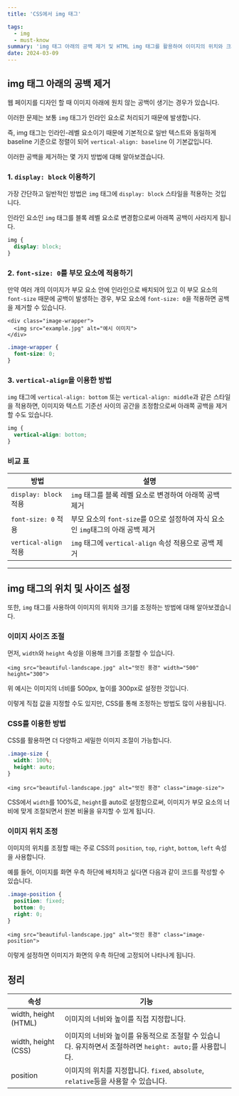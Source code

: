```yaml
---
title: 'CSS에서 img 태그'

tags:
  - img
  - must-know
summary: 'img 태그 아래의 공백 제거 및 HTML img 태그를 활용하여 이미지의 위치와 크기를 조절하는 방법'
date: 2024-03-09
---
```


## img 태그 아래의 공백 제거

웹 페이지를 디자인 할 때 이미지 아래에 원치 않는 공백이 생기는 경우가 있습니다.

이러한 문제는 보통 `img` 태그가 인라인 요소로 처리되기 때문에 발생합니다.

즉, img 태그는 인라인-레벨 요소이기 때문에 기본적으로 일반 텍스트와 동일하게 baseline 기준으로 정렬이 되어 `vertical-align: baseline` 이 기본값입니다.

이러한 공백을 제거하는 몇 가지 방법에 대해 알아보겠습니다.

### 1. `display: block` 이용하기

가장 간단하고 일반적인 방법은 `img` 태그에 `display: block` 스타일을 적용하는 것입니다.

인라인 요소인 `img` 태그를 블록 레벨 요소로 변경함으로써 아래쪽 공백이 사라지게 됩니다.

```css:styles.css
img {
  display: block;
}
```

### 2. `font-size: 0`를 부모 요소에 적용하기

만약 여러 개의 이미지가 부모 요소 안에 인라인으로 배치되어 있고 이 부모 요소의 `font-size` 때문에 공백이 발생하는 경우, 부모 요소에 `font-size: 0`을 적용하면 공백을 제거할 수 있습니다.

```html:html
<div class="image-wrapper">
  <img src="example.jpg" alt="예시 이미지">
</div>
```

```css:styles.css
.image-wrapper {
  font-size: 0;
}
```

### 3. `vertical-align`을 이용한 방법

`img` 태그에 `vertical-align: bottom` 또는 `vertical-align: middle`과 같은 스타일을 적용하면, 이미지와 텍스트 기준선 사이의 공간을 조정함으로써 아래쪽 공백을 제거할 수도 있습니다.

```css:styles.css
img {
  vertical-align: bottom;
}
```

### 비교 표

| 방법                  | 설명                                                                            |
| --------------------- | ------------------------------------------------------------------------------- |
| `display: block` 적용 | `img` 태그를 블록 레벨 요소로 변경하여 아래쪽 공백 제거                         |
| `font-size: 0` 적용   | 부모 요소의 `font-size`를 0으로 설정하여 자식 요소인 `img`태그의 아래 공백 제거 |
| `vertical-align` 적용 | `img` 태그에 `vertical-align` 속성 적용으로 공백 제거                           |

---

## img 태그의 위치 및 사이즈 설정

또한, `img` 태그를 사용하여 이미지의 위치와 크기를 조정하는 방법에 대해 알아보겠습니다.

### 이미지 사이즈 조절

먼저, `width`와 `height` 속성을 이용해 크기를 조절할 수 있습니다.

```html:html
<img src="beautiful-landscape.jpg" alt="멋진 풍경" width="500" height="300">
```

위 예시는 이미지의 너비를 500px, 높이를 300px로 설정한 것입니다. 

이렇게 직접 값을 지정할 수도 있지만, CSS를 통해 조정하는 방법도 많이 사용됩니다.

### CSS를 이용한 방법

CSS를 활용하면 더 다양하고 세밀한 이미지 조절이 가능합니다.

```css:styles.css
.image-size {
  width: 100%;
  height: auto;
}
```

```html:html
<img src="beautiful-landscape.jpg" alt="멋진 풍경" class="image-size">
```

CSS에서 `width`를 100%로, `height`를 auto로 설정함으로써, 이미지가 부모 요소의 너비에 맞게 조절되면서 원본 비율을 유지할 수 있게 됩니다.

### 이미지 위치 조정

이미지의 위치를 조정할 때는 주로 CSS의 `position`, `top`, `right`, `bottom`, `left` 속성을 사용합니다. 

예를 들어, 이미지를 화면 우측 하단에 배치하고 싶다면 다음과 같이 코드를 작성할 수 있습니다.

```css:styles.css
.image-position {
  position: fixed;
  bottom: 0;
  right: 0;
}
```

```html:html
<img src="beautiful-landscape.jpg" alt="멋진 풍경" class="image-position">
```

이렇게 설정하면 이미지가 화면의 우측 하단에 고정되어 나타나게 됩니다. 

## 정리

| 속성        | 기능                                     |
| ----------- | ---------------------------------------- |
| width, height (HTML) | 이미지의 너비와 높이를 직접 지정합니다.       |
| width, height (CSS)  | 이미지의 너비와 높이를 유동적으로 조절할 수 있습니다. 유지하면서 조절하려면 `height: auto;`를 사용합니다. |
| position    | 이미지의 위치를 지정합니다. `fixed`, `absolute`, `relative`등을 사용할 수 있습니다. |

